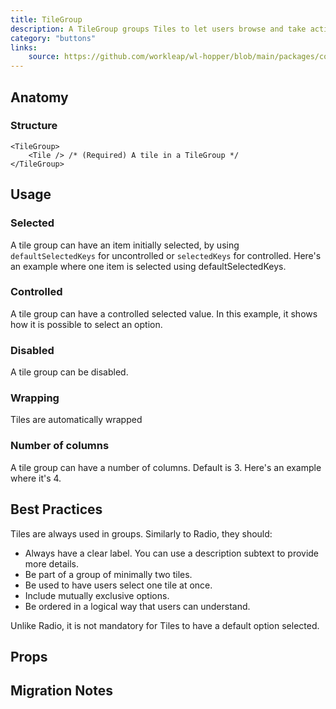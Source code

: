```yaml
---
title: TileGroup
description: A TileGroup groups Tiles to let users browse and take action on a group of related items.
category: "buttons"
links:
    source: https://github.com/workleap/wl-hopper/blob/main/packages/components/src/Tile/src/TileGroup.tsx
---
```


<Example src="tile/docs/tile-group/preview" isOpen />

## Anatomy

### Structure

```tsx
<TileGroup>
    <Tile /> /* (Required) A tile in a TileGroup */
</TileGroup>
```

## Usage

### Selected
A tile group can have an item initially selected, by using `defaultSelectedKeys` for uncontrolled or `selectedKeys` for controlled.
Here's an example where one item is selected using defaultSelectedKeys.

<Example src="tile/docs/tile-group/selected" />

### Controlled
A tile group can have a controlled selected value. In this example, it shows how it is possible to select an option.

<Example src="tile/docs/tile-group/controlled" />

### Disabled
A tile group can be disabled.

<Example src="tile/docs/tile-group/disabled" />

### Wrapping
Tiles are automatically wrapped

<Example src="tile/docs/tile-group/wrapping" />

### Number of columns
A tile group can have a number of columns. Default is 3. Here's an example where it's 4.

<Example src="tile/docs/tile-group/columns" />

## Best Practices

Tiles are always used in groups. Similarly to Radio, they should:

- Always have a clear label. You can use a description subtext to provide more details.
- Be part of a group of minimally two tiles.
- Be used to have users select one tile at once.
- Include mutually exclusive options.
- Be ordered in a logical way that users can understand.

Unlike Radio, it is not mandatory for Tiles to have a default option selected.

## Props

<PropTable component="TileGroup" />

## Migration Notes

<MigrateGuide src="tile/docs/tile-group/migration-notes" />
